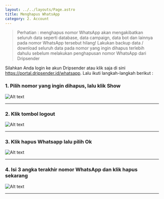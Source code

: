 ```yaml
---
layout: ../../layouts/Page.astro
title: Menghapus WhatsApp
category: 2. Account
---
```


> Perhatian : menghapus nomor WhatsApp akan mengakibatkan seluruh data seperti database, data campaign, data bot dan lainnya pada nomor WhatsApp tersebut hilang! Lakukan backup data / download seluruh data pada nomor yang ingin dihapus terlebih dahulu sebelum melakukan penghapusan nomor WhatsApp dari Dripsender

Silahkan Anda login ke akun Dripsender atau klik saja di sini https://portal.dripsender.id/whatsapp. Lalu ikuti langkah-langkah berikut :

### 1. Pilih nomor yang ingin dihapus, lalu klik Show
![Alt text](/assets/docs/hapusWA1.jpg "Menghapus Nomor WhatsApp")

---

### 2. Klik tombol logout
![Alt text](/assets/docs/hapusWA2.jpg "Menghapus Nomor WhatsApp")

---

### 3. Klik hapus Whatsapp lalu pilih Ok
![Alt text](/assets/docs/hapusWA3.jpg "Menghapus Nomor WhatsApp")

---

### 4. Isi 3 angka terakhir nomor WhatsApp dan klik hapus sekarang
![Alt text](/assets/docs/hapusWA4.jpg "Menghapus Nomor WhatsApp")

---
